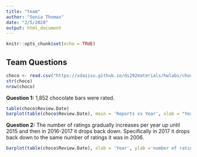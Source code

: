 ```yaml
---
title: "team"
author: "Sonia Thomas" 
date: "2/5/2020"
output: html_document
---
```


```r
knitr::opts_chunk$set(echo = TRUE)
```

## Team Questions

```r
choco <- read.csv("https://xdaiisu.github.io/ds202materials/hwlabs/choco.csv")
str(choco)
nrow(choco)

```

**Question 1:**
1,852 chocolate bars were rated.

```r
table(choco$Review.Date)
barplot(table(choco$Review.Date), main = 'Reports vs Year', xlab = "Year", ylab = 'Number Reports')
```

**Question 2:**
The number of ratings gradually increases per year up until 2015 and then in 2016-2017 it drops back down. Specifically in 2017 it drops back down to the same number of ratings it was in 2006.

```r
barplot(table(choco$Review.Date), xlab = 'Year', ylab ='number of ratings', main = 'Number of Ratings per year')


```



